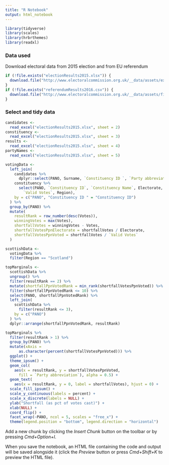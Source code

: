 ```yaml
---
title: "R Notebook"
output: html_notebook
---
```


```r
library(tidyverse)
library(scales)
library(hrbrthemes)
library(readxl)
```

### Data used

Download electoral data from 2015 election and from EU referendum
```r
if (!file.exists("electionResults2015.xlsx")) {
  download.file("http://www.electoralcommission.org.uk/__data/assets/excel_doc/0011/189623/2015-UK-general-election-data-results-WEB.xlsx", "electionResults2015.xlsx")
}
if (!file.exists("referendumResults2016.csv")) {
  download.file("http://www.electoralcommission.org.uk/__data/assets/file/0014/212135/EU-referendum-result-data.csv",  "referendumResults2016.csv")
}

```

### Select and tidy data

```r
candidates <- 
  read_excel("electionResults2015.xlsx", sheet = 2)
constituency <- 
  read_excel("electionResults2015.xlsx", sheet = 3)
results <- 
  read_excel("electionResults2015.xlsx", sheet = 4)
partyNames <- 
  read_excel("electionResults2015.xlsx", sheet = 5)

votingData <- 
  left_join(
    candidates %>%
      dplyr::select(PANO, Surname, `Constituency ID `, `Party abbreviation`, Votes),
    constituency %>%
      select(PANO, `Constituency ID`, `Constituency Name`, Electorate, 
        `Valid Votes`, Region),
    by = c("PANO", "Constituency ID " = "Constituency ID")
  ) %>% 
  group_by(PANO) %>%
  mutate(
    resultRank = row_number(desc(Votes)),
    winningVotes = max(Votes),
    shortfallVotes = winningVotes - Votes,
    shortfallVotesPpnElectorate = shortfallVotes / Electorate,
    shortfallVotesPpnVoted = shortfallVotes / `Valid Votes`
  )
```

```r
scottishData <- 
  votingData %>%
  filter(Region == "Scotland")

topMarginals <- 
  scottishData %>%
  ungroup() %>%
  filter(resultRank == 2) %>%
  mutate(shortfallPpnVotedRank = min_rank(shortfallVotesPpnVoted)) %>%
  filter(shortfallPpnVotedRank <= 10) %>%
  select(PANO, shortfallPpnVotedRank) %>%
  left_join(
    scottishData %>%
      filter(resultRank <= 3),
    by = c("PANO")
  ) %>%
  dplyr::arrange(shortfallPpnVotedRank, resultRank)

```

```r

topMarginals %>%
  filter(resultRank > 1) %>%
  group_by(PANO) %>%
  mutate(xAxis = 
      as.character(percent(shortfallVotesPpnVoted))) %>%
  ggplot() +
  theme_ipsum() +
  geom_col(
    aes(x = resultRank, y = shortfallVotesPpnVoted, 
      fill = `Party abbreviation`), alpha = 0.5) +
  geom_text(
    aes(x = resultRank, y = 0, label = shortfallVotes), hjust = 0) +
  scale_fill_ipsum() +
  scale_y_continuous(labels = percent) +
  scale_x_discrete(labels = NULL) +
  ylab("Shortfall (as pct of votes cast)") +
  xlab(NULL) +
  coord_flip() +
  facet_wrap(~PANO, ncol = 5, scales = "free_x") +
  theme(legend.position = "bottom", legend.direction = "horizontal")

```


Add a new chunk by clicking the *Insert Chunk* button on the toolbar or by pressing *Cmd+Option+I*.

When you save the notebook, an HTML file containing the code and output will be saved alongside it (click the *Preview* button or press *Cmd+Shift+K* to preview the HTML file).
